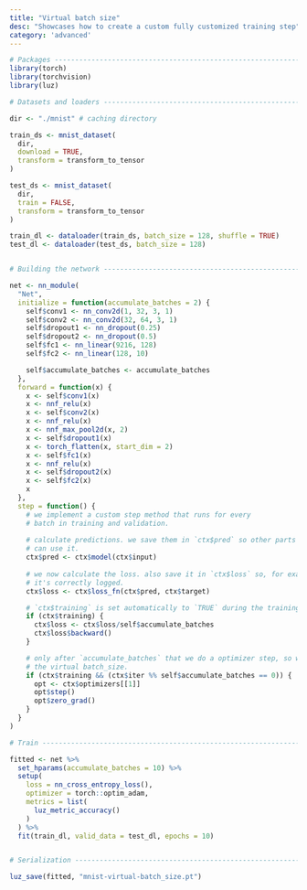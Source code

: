 ```yaml
---
title: "Virtual batch size"
desc: "Showcases how to create a custom fully customized training step"
category: 'advanced'
---
```


```r
# Packages ----------------------------------------------------------------
library(torch)
library(torchvision)
library(luz)

# Datasets and loaders ----------------------------------------------------

dir <- "./mnist" # caching directory

train_ds <- mnist_dataset(
  dir,
  download = TRUE,
  transform = transform_to_tensor
)

test_ds <- mnist_dataset(
  dir,
  train = FALSE,
  transform = transform_to_tensor
)

train_dl <- dataloader(train_ds, batch_size = 128, shuffle = TRUE)
test_dl <- dataloader(test_ds, batch_size = 128)


# Building the network ---------------------------------------------------

net <- nn_module(
  "Net",
  initialize = function(accumulate_batches = 2) {
    self$conv1 <- nn_conv2d(1, 32, 3, 1)
    self$conv2 <- nn_conv2d(32, 64, 3, 1)
    self$dropout1 <- nn_dropout(0.25)
    self$dropout2 <- nn_dropout(0.5)
    self$fc1 <- nn_linear(9216, 128)
    self$fc2 <- nn_linear(128, 10)

    self$accumulate_batches <- accumulate_batches
  },
  forward = function(x) {
    x <- self$conv1(x)
    x <- nnf_relu(x)
    x <- self$conv2(x)
    x <- nnf_relu(x)
    x <- nnf_max_pool2d(x, 2)
    x <- self$dropout1(x)
    x <- torch_flatten(x, start_dim = 2)
    x <- self$fc1(x)
    x <- nnf_relu(x)
    x <- self$dropout2(x)
    x <- self$fc2(x)
    x
  },
  step = function() {
    # we implement a custom step method that runs for every 
    # batch in training and validation.
    
    # calculate predictions. we save them in `ctx$pred` so other parts of luz
    # can use it.
    ctx$pred <- ctx$model(ctx$input) 
    
    # we now calculate the loss. also save it in `ctx$loss` so, for example,
    # it's correctly logged.
    ctx$loss <- ctx$loss_fn(ctx$pred, ctx$target)

    # `ctx$training` is set automatically to `TRUE` during the training phase
    if (ctx$training) {
      ctx$loss <- ctx$loss/self$accumulate_batches
      ctx$loss$backward()
    }

    # only after `accumulate_batches` that we do a optimizer step, so we use 
    # the virtual batch_size.
    if (ctx$training && (ctx$iter %% self$accumulate_batches == 0)) {
      opt <- ctx$optimizers[[1]]
      opt$step()
      opt$zero_grad()
    }
  }
)

# Train -------------------------------------------------------------------

fitted <- net %>%
  set_hparams(accumulate_batches = 10) %>%
  setup(
    loss = nn_cross_entropy_loss(),
    optimizer = torch::optim_adam,
    metrics = list(
      luz_metric_accuracy()
    )
  ) %>%
  fit(train_dl, valid_data = test_dl, epochs = 10)


# Serialization -----------------------------------------------------------

luz_save(fitted, "mnist-virtual-batch_size.pt")
```

